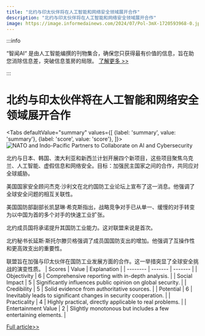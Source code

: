 ```yaml
---
title: "北约与印太伙伴将在人工智能和网络安全领域展开合作"
description: "北约与印太伙伴将在人工智能和网络安全领域展开合作"
image: https://image.informedainews.com/2024/07/Pol-3mX-1720593968-0.jpg
---
```



:::info

“智闻AI“ 是由人工智能编撰的刊物集合，确保您只获得最有价值的信息，旨在助您消除信息差，突破信息茧房的局限。  [了解更多 >>](/)

:::

# 北约与印太伙伴将在人工智能和网络安全领域展开合作


<Tabs
	defaultValue="summary"
	values={[
	{label: 'summary', value: 'summary'},
	{label: 'score', value: 'score'},
]}>
<TabItem value="summary">
<img
  src="https://image.informedainews.com/2024/07/Pol-3mX-1720593968-0.jpg"
  alt="NATO and Indo-Pacific Partners to Collaborate on AI and Cybersecurity"
/>



北约与日本、韩国、澳大利亚和新西兰计划开展四个新项目，这些项目聚焦乌克兰、人工智能、虚假信息和网络安全。目标：加强民主国家之间的合作，共同应对全球威胁。

美国国家安全顾问杰克·沙利文在北约国防工业论坛上宣布了这一消息。他强调了全球安全问题的相互关联性。

美国国防部副部长凯瑟琳·希克斯指出，战略竞争对手已从单一、缓慢的对手转变为以中国为首的多个对手的快速工业扩张。

北约成员国将承诺提升其国防工业能力。这对联盟来说是首次。

北约秘书长延斯·斯托尔滕贝格强调了成员国国防支出的增加。他强调了互操作性和更高效支出的重要性。

联盟旨在加强与印太伙伴在国防工业发展方面的合作。这一举措突显了全球安全挑战的演变性质。
</TabItem>
<TabItem value="score">
	| Scores     | Value   | Explanation |
	| -------- | ------- | ------- |
	| Objectivity  | 6    | Comprehensive reporting with in-depth analysis.    |
	| Social Impact | 5     | Significantly influences public opinion on global security.    |
	| Credibility    | 5    | Solid evidence from authoritative sources.    |
	| Potential    | 6    | Inevitably leads to significant changes in security cooperation.    |
	| Practicality    | 4    | Highly practical, directly applicable to real problems.    |
	| Entertainment Value    | 2    | Slightly monotonous but includes a few entertaining elements.    |
</TabItem>
</Tabs>

[Full article>>](https://asia.nikkei.com/Politics/International-relations/Indo-Pacific/NATO-to-launch-4-projects-with-Indo-Pacific-partners-including-AI-and-cyber)
